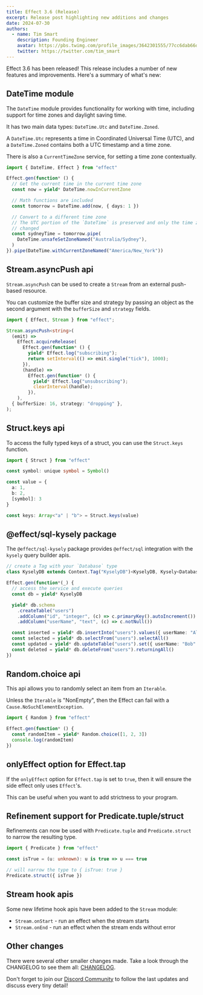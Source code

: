 ```yaml
---
title: Effect 3.6 (Release)
excerpt: Release post highlighting new additions and changes
date: 2024-07-30
authors:
  - name: Tim Smart
    description: Founding Engineer
    avatar: https://pbs.twimg.com/profile_images/3642301555/77cc6dab66dc94fdd77e503fd6d1c1cf_400x400.jpeg
    twitter: https://twitter.com/tim_smart
---
```


Effect 3.6 has been released! This release includes a number of new features
and improvements. Here's a summary of what's new:

## DateTime module

The `DateTime` module provides functionality for working with time, including
support for time zones and daylight saving time.

It has two main data types: `DateTime.Utc` and `DateTime.Zoned`.

A `DateTime.Utc` represents a time in Coordinated Universal Time (UTC), and
a `DateTime.Zoned` contains both a UTC timestamp and a time zone.

There is also a `CurrentTimeZone` service, for setting a time zone contextually.

```ts
import { DateTime, Effect } from "effect"

Effect.gen(function* () {
  // Get the current time in the current time zone
  const now = yield* DateTime.nowInCurrentZone

  // Math functions are included
  const tomorrow = DateTime.add(now, { days: 1 })

  // Convert to a different time zone
  // The UTC portion of the `DateTime` is preserved and only the time zone is
  // changed
  const sydneyTime = tomorrow.pipe(
    DateTime.unsafeSetZoneNamed("Australia/Sydney"),
  )
}).pipe(DateTime.withCurrentZoneNamed("America/New_York"))
```

## Stream.asyncPush api

`Stream.asyncPush` can be used to create a `Stream` from an external push-based resource.

You can customize the buffer size and strategy by passing an object as the
second argument with the `bufferSize` and `strategy` fields.

```ts
import { Effect, Stream } from "effect";

Stream.asyncPush<string>(
  (emit) =>
    Effect.acquireRelease(
      Effect.gen(function* () {
        yield* Effect.log("subscribing");
        return setInterval(() => emit.single("tick"), 1000);
      }),
      (handle) =>
        Effect.gen(function* () {
          yield* Effect.log("unsubscribing");
          clearInterval(handle);
        }),
    ),
  { bufferSize: 16, strategy: "dropping" },
);
```

## Struct.keys api

To access the fully typed keys of a struct, you can use the `Struct.keys` function.

```ts
import { Struct } from "effect"

const symbol: unique symbol = Symbol()

const value = {
  a: 1,
  b: 2,
  [symbol]: 3
}

const keys: Array<"a" | "b"> = Struct.keys(value)
```

## @effect/sql-kysely package

The `@effect/sql-kysely` package provides `@effect/sql` integration with the `kysely`
query builder apis.

```ts
// create a Tag with your `Database` type
class KyselyDB extends Context.Tag("KyselyDB")<KyselyDB, Kysely<Database>>() {}

Effect.gen(function*(_) {
  // access the service and execute queries
  const db = yield* KyselyDB

  yield* db.schema
    .createTable("users")
    .addColumn("id", "integer", (c) => c.primaryKey().autoIncrement())
    .addColumn("userName", "text", (c) => c.notNull())

  const inserted = yield* db.insertInto("users").values({ userName: "Alice" }).returningAll()
  const selected = yield* db.selectFrom("users").selectAll()
  const updated = yield* db.updateTable("users").set({ userName: "Bob" }).returningAll()
  const deleted = yield* db.deleteFrom("users").returningAll()
})
```

## Random.choice api

This api allows you to randomly select an item from an `Iterable`.

Unless the `Iterable` is "NonEmpty", then the Effect can fail with a `Cause.NoSuchElementException`.

```ts
import { Random } from "effect"

Effect.gen(function* () {
  const randomItem = yield* Random.choice([1, 2, 3])
  console.log(randomItem)
})
```

## onlyEffect option for Effect.tap

If the `onlyEffect` option for `Effect.tap` is set to `true`, then it will ensure the side effect only uses `Effect`'s.

This can be useful when you want to add strictness to your program.

## Refinement support for Predicate.tuple/struct

Refinements can now be used with `Predicate.tuple` and `Predicate.struct` to narrow the resulting type.

```ts
import { Predicate } from "effect"

const isTrue = (u: unknown): u is true => u === true

// will narrow the type to { isTrue: true }
Predicate.struct({ isTrue })
```

## Stream hook apis

Some new lifetime hook apis have been added to the `Stream` module:

- `Stream.onStart` - run an effect when the stream starts
- `Stream.onEnd` - run an effect when the stream ends without error

## Other changes

There were several other smaller changes made. Take a look through the CHANGELOG to see them all: [CHANGELOG](https://github.com/Effect-TS/effect/blob/main/packages/effect/CHANGELOG.md).

Don't forget to join our [Discord Community](https://discord.gg/effect-ts) to follow the last updates and discuss every tiny detail!
